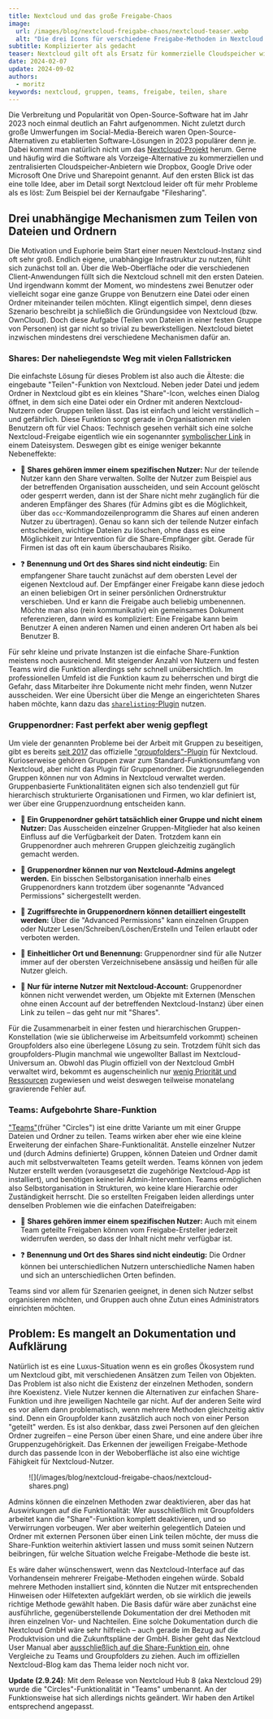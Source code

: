 ```yaml
---
title: Nextcloud und das große Freigabe-Chaos
image:
  url: /images/blog/nextcloud-freigabe-chaos/nextcloud-teaser.webp
  alt: "Die drei Icons für verschiedene Freigabe-Methoden in Nextcloud: Shares, Gruppenordner und Teams"
subtitle: Komplizierter als gedacht
teaser: Nextcloud gilt oft als Ersatz für kommerzielle Cloudspeicher wie Dropbox und Google Drive. Die ursprüngliche Kernaufgabe, das Teilen von Dateien und Ordnern, ist aber oft deutlich komplizierter und verwirrender als angenommen, da es drei unterschiedliche Freigabe-Mechanismen gibt.
date: 2024-02-07
update: 2024-09-02
authors:
  - moritz
keywords: nextcloud, gruppen, teams, freigabe, teilen, share
---
```


Die Verbreitung und Popularität von Open-Source-Software hat im Jahr 2023 noch einmal deutlich an Fahrt aufgenommen. Nicht zuletzt durch große Umwerfungen im Social-Media-Bereich waren Open-Source-Alternativen zu etablierten Software-Lösungen in 2023 populärer denn je. Dabei kommt man natürlich nicht um das [Nextcloud-Projekt](https://nextcloud.com/) herum. Gerne und häufig wird die Software als Vorzeige-Alternative zu kommerziellen und zentralisierten Cloudspeicher-Anbietern wie Dropbox, Google Drive oder Microsoft One Drive und Sharepoint genannt. Auf den ersten Blick ist das eine tolle Idee, aber im Detail sorgt Nextcloud leider oft für mehr Probleme als es löst: Zum Beispiel bei der Kernaufgabe "Filesharing". 

## Drei unabhängige Mechanismen zum Teilen von Dateien und Ordnern

Die Motivation und Euphorie beim Start einer neuen Nextcloud-Instanz sind oft sehr groß. Endlich eigene, unabhängige Infrastruktur zu nutzen, fühlt sich zunächst toll an. Über die Web-Oberfläche oder die verschiedenen Client-Anwendungen füllt sich die Nextcloud schnell mit den ersten Dateien. Und irgendwann kommt der Moment, wo mindestens zwei Benutzer oder vielleicht sogar eine ganze Gruppe von Benutzern eine Datei oder einen Ordner miteinander teilen möchten. Klingt eigentlich simpel, denn dieses Szenario beschreibt ja schließlich die Gründungsidee von Nextcloud (bzw. OwnCloud). Doch diese Aufgabe (Teilen von Dateien in einer festen Gruppe von Personen) ist gar nicht so trivial zu bewerkstelligen. Nextcloud bietet inzwischen mindestens drei verschiedene Mechanismen dafür an. 

### Shares: Der naheliegendste Weg mit vielen Fallstricken

Die einfachste Lösung für dieses Problem ist also auch die Älteste: die eingebaute "Teilen"-Funktion von Nextcloud. Neben jeder Datei und jedem Ordner in Nextcloud gibt es ein kleines "Share"-Icon, welches einen Dialog öffnet, in dem sich eine Datei oder ein Ordner mit anderen Nextcloud-Nutzern oder Gruppen teilen lässt. Das ist einfach und leicht verständlich – und gefährlich. Diese Funktion sorgt gerade in Organisationen mit vielen Benutzern oft für viel Chaos: Technisch gesehen verhält sich eine solche Nextcloud-Freigabe eigentlich wie ein sogenannter [symbolischer Link](https://de.m.wikipedia.org/wiki/Symbolische_Verkn%C3%BCpfung) in einem Dateisystem. Deswegen gibt es einige weniger bekannte Nebeneffekte:

- 👤 **Shares gehören immer einem spezifischen Nutzer:** Nur der teilende Nutzer kann den Share verwalten. Sollte der Nutzer zum Beispiel aus der betreffenden Organisation ausscheiden, und sein Account gelöscht oder gesperrt werden, dann ist der Share nicht mehr zugänglich für die anderen Empfänger des Shares (für Admins gibt es die Möglichkeit, über das `occ`-Kommandozeilenprogramm die Shares auf einen anderen Nutzer zu übertragen). Genau so kann sich der teilende Nutzer einfach entscheiden, wichtige Dateien zu löschen, ohne dass es eine Möglichkeit zur Intervention für die Share-Empfänger gibt. Gerade für Firmen ist das oft ein kaum überschaubares Risiko.

- ❓ **Benennung und Ort des Shares sind nicht eindeutig:** Ein empfangener Share taucht zunächst auf dem obersten Level der eigenen Nextcloud auf. Der Empfänger einer Freigabe kann diese jedoch an einen beliebigen Ort in seiner persönlichen Ordnerstruktur verschieben. Und er kann die Freigabe auch beliebig umbenennen. Möchte man also (rein kommunikativ) ein gemeinsames Dokument referenzieren, dann wird es kompliziert: Eine Freigabe kann beim Benutzer A einen anderen Namen und einen anderen Ort haben als bei Benutzer B.

Für sehr kleine und private Instanzen ist die einfache Share-Funktion meistens noch ausreichend. Mit steigender Anzahl von Nutzern und festen Teams wird die Funktion allerdings sehr schnell unübersichtlich. Im professionellen Umfeld ist die Funktion kaum zu beherrschen und birgt die Gefahr, dass Mitarbeiter ihre Dokumente nicht mehr finden, wenn Nutzer ausscheiden. Wer eine Übersicht über die Menge an eingerichteten Shares haben möchte, kann dazu das [`sharelisting`-Plugin](https://github.com/nextcloud/sharelisting) nutzen.

### Gruppenordner: Fast perfekt aber wenig gepflegt

Um viele der genannten Probleme bei der Arbeit mit Gruppen zu beseitigen, gibt es bereits [seit 2017](https://nextcloud.com/blog/new-version-of-groupfolders-app-is-coming/) das offizielle ["groupfolders"-Plugin](https://github.com/nextcloud/groupfolders) für Nextcloud. Kurioserweise gehören Gruppen zwar zum Standard-Funktionsumfang von Nextcloud, aber nicht das Plugin für Gruppenordner. Die zugrundeliegenden Gruppen können nur von Admins in Nextcloud verwaltet werden. Gruppenbasierte Funktionalitäten eignen sich also tendenziell gut für hierarchisch strukturierte Organisationen und Firmen, wo klar definiert ist, wer über eine Gruppenzuordnung entscheiden kann.

- 👥 **Ein Gruppenordner gehört tatsächlich einer Gruppe und nicht einem Nutzer:** Das Ausscheiden einzelner Gruppen-Mitglieder hat also keinen Einfluss auf die Verfügbarkeit der Daten. Trotzdem kann ein Gruppenordner auch mehreren Gruppen gleichzeitig zugänglich gemacht werden.

- 👑 **Gruppenordner können nur von Nextcloud-Admins angelegt werden.** Ein bisschen Selbstorganisation innerhalb eines Gruppenordners kann trotzdem über sogenannte "Advanced Permissions" sichergestellt werden.

- 🔐 **Zugriffsrechte in Gruppenordnern können detailliert eingestellt werden:** Über die "Advanced Permissions" kann einzelnen Gruppen oder Nutzer Lesen/Schreiben/Löschen/Erstelln und Teilen erlaubt oder verboten werden.

- 🎯 **Einheitlicher Ort und Benennung:** Gruppenordner sind für alle Nutzer immer auf der obersten Verzeichnisebene ansässig und heißen für alle Nutzer gleich.

- 🚪 **Nur für interne Nutzer mit Nextcloud-Account:** Gruppenordner können nicht verwendet werden, um Objekte mit Externen (Menschen ohne einen Account auf der betreffenden Nextcloud-Instanz) über einen Link zu teilen – das geht nur mit "Shares".

Für die Zusammenarbeit in einer festen und hierarchischen Gruppen-Konstellation (wie sie üblicherweise im Arbeitsumfeld vorkommt) scheinen Groupfolders also eine überlegene Lösung zu sein. Trotzdem fühlt sich das groupfolders-Plugin manchmal wie ungewollter Ballast im Nextcloud-Universum an. Obwohl das Plugin offiziell von der Nextcloud GmbH verwaltet wird, bekommt es augenscheinlich nur [wenig Priorität und Ressourcen](https://github.com/nextcloud/groupfolders/issues/1215) zugewiesen und weist deswegen teilweise monatelang gravierende Fehler auf.

### Teams: Aufgebohrte Share-Funktion

["Teams"](https://github.com/nextcloud/circles)(früher "Circles") ist eine dritte Variante um mit einer Gruppe Dateien und Ordner zu teilen. Teams wirken aber eher wie eine kleine Erweiterung der einfachen Share-Funktionalität. Anstelle einzelner Nutzer und (durch Admins definierte) Gruppen, können Dateien und Ordner damit auch mit selbstverwalteten Teams geteilt werden. Teams können von jedem Nutzer erstellt werden (vorausgesetzt die zugehörige Nextcloud-App ist installiert), und benötigen keinerlei Admin-Intervention. Teams ermöglichen also Selbstorganisation in Strukturen, wo keine klare Hierarchie oder Zuständigkeit herrscht. Die so erstellten Freigaben leiden allerdings unter denselben Problemen wie die einfachen Dateifreigaben:

- 👤 **Shares gehören immer einem spezifischen Nutzer:** Auch mit einem Team geteilte Freigaben können vom Freigabe-Ersteller jederzeit widerrufen werden, so dass der Inhalt nicht mehr verfügbar ist.

- ❓ **Benennung und Ort des Shares sind nicht eindeutig:** Die Ordner können bei unterschiedlichen Nutzern unterschiedliche Namen haben und sich an unterschiedlichen Orten befinden.

Teams sind vor allem für Szenarien geeignet, in denen sich Nutzer selbst organisieren möchten, und Gruppen auch ohne Zutun eines Administrators einrichten möchten.

## Problem: Es mangelt an Dokumentation und Aufklärung

Natürlich ist es eine Luxus-Situation wenn es ein großes Ökosystem rund um Nextcloud gibt, mit verschiedenen Ansätzen zum Teilen von Objekten. Das Problem ist also nicht die Existenz der einzelnen Methoden, sondern ihre Koexistenz. Viele Nutzer kennen die Alternativen zur einfachen Share-Funktion und ihre jeweiligen Nachteile gar nicht. Auf der anderen Seite wird es vor allem dann problematisch, wenn mehrere Methoden gleichzeitig aktiv sind. Denn ein Groupfolder kann zusätzlich auch noch von einer Person "geteilt" werden. Es ist also denkbar, dass zwei Personen auf den gleichen Ordner zugreifen – eine Person über einen Share, und eine andere über ihre Gruppenzugehörigkeit. Das Erkennen der jeweiligen Freigabe-Methode durch das passende Icon in der Weboberfläche ist also eine wichtige Fähigkeit für Nextcloud-Nutzer.

<figure class="[&>p>img]:mx-auto">
![](/images/blog/nextcloud-freigabe-chaos/nextcloud-shares.png)
</figure>

Admins können die einzelnen Methoden zwar deaktivieren, aber das hat Auswirkungen auf die Funktionalität: Wer ausschließlich mit Groupfolders arbeitet kann die "Share"-Funktion komplett deaktivieren, und so Verwirrungen vorbeugen. Wer aber weiterhin gelegentlich Dateien und Ordner mit externen Personen über einen Link teilen möchte, der muss die Share-Funktion weiterhin aktiviert lassen und muss somit seinen Nutzern beibringen, für welche Situation welche Freigabe-Methode die beste ist.

Es wäre daher wünschenswert, wenn das Nextcloud-Interface auf das Vorhandensein mehrerer Freigabe-Methoden eingehen würde. Sobald mehrere Methoden installiert sind, könnten die Nutzer mit entsprechenden Hinweisen oder Hilfetexten aufgeklärt werden, ob sie wirklich die jeweils richtige Methode gewählt haben. Die Basis dafür wäre aber zunächst eine ausführliche, gegenüberstellende Dokumentation der drei Methoden mit ihren einzelnen Vor- und Nachteilen. Eine solche Dokumentation durch die Nextcloud GmbH wäre sehr hilfreich – auch gerade im Bezug auf die Produktvision und die Zukunftspläne der GmbH. Bisher geht das Nextcloud User Manual aber [ausschließlich auf die Share-Funktion ein](https://docs.nextcloud.com/server/latest/user_manual/en/files/sharing.html), ohne Vergleiche zu Teams und Groupfolders zu ziehen. Auch im offiziellen Nextcloud-Blog kam das Thema leider noch nicht vor.

**Update (2.9.24)**: Mit dem Release von Nextcloud Hub 8 (aka Nextcloud 29) wurde die "Circles"-Funktionalität in "Teams" umbenannt. An der Funktionsweise hat sich allerdings nichts geändert. Wir haben den Artikel entsprechend angepasst.

